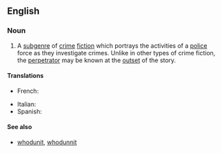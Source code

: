 ==English==
{{wikipedia}}

===Noun===
{{en-noun}}

# A [[subgenre]] of [[crime]] [[fiction]] which portrays the activities of a [[police]] force as they investigate crimes. Unlike in other types of crime fiction, the [[perpetrator]] may be known at the [[outset]] of the story.

====Translations====
{{trans-top|sub-genre of crime fiction}}
* French: {{t+|fr|roman policier}}
{{trans-mid}}
* Italian: {{t|it|poliziottesco|m}}
* Spanish: {{t|es|policíaco|f}}
{{trans-bottom}}

====See also====
* [[whodunit]], [[whodunnit]]